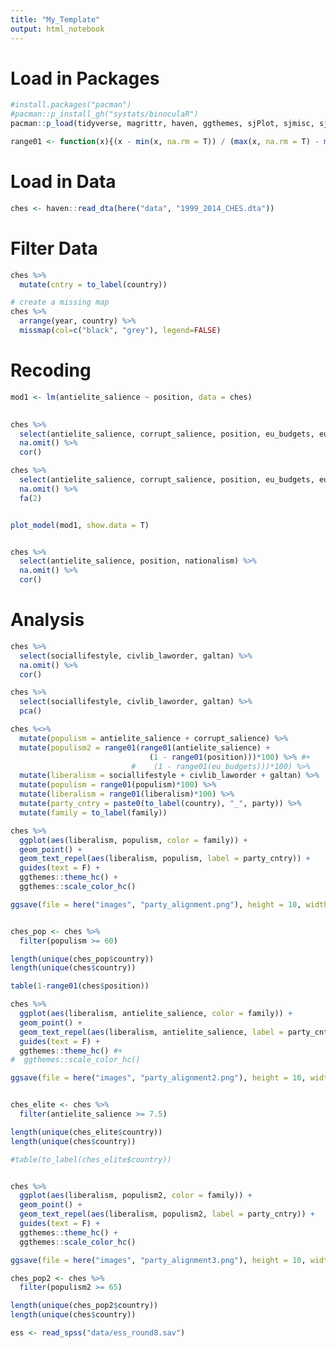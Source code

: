 ```yaml
---
title: "My_Template"
output: html_notebook
---
```


# Load in Packages

```r
#install.packages("pacman")
#pacman::p_install_gh("systats/binoculaR")
pacman::p_load(tidyverse, magrittr, haven, ggthemes, sjPlot, sjmisc, sjstats, binoculaR, janitor, here, Amelia, mlbench, psych, ggrepel)

range01 <- function(x){(x - min(x, na.rm = T)) / (max(x, na.rm = T) - min(x, na.rm = T))}

```


# Load in Data

```r
ches <- haven::read_dta(here("data", "1999_2014_CHES.dta"))
```


# Filter Data

```r
ches %>% 
  mutate(cntry = to_label(country))

# create a missing map
ches %>% 
  arrange(year, country) %>% 
  missmap(col=c("black", "grey"), legend=FALSE)
```


# Recoding

```r
mod1 <- lm(antielite_salience ~ position, data = ches)

 
ches %>% 
  select(antielite_salience, corrupt_salience, position, eu_budgets, eu_cohesion, eu_foreign) %>% 
  na.omit() %>% 
  cor()

ches %>% 
  select(antielite_salience, corrupt_salience, position, eu_budgets, eu_cohesion, eu_foreign) %>% 
  na.omit() %>% 
  fa(2)


plot_model(mod1, show.data = T)


ches %>% 
  select(antielite_salience, position, nationalism) %>% 
  na.omit() %>% 
  cor()

```


# Analysis

```r
ches %>% 
  select(sociallifestyle, civlib_laworder, galtan) %>% 
  na.omit() %>% 
  cor()

ches %>% 
  select(sociallifestyle, civlib_laworder, galtan) %>% 
  pca()
```


```r
ches %<>% 
  mutate(populism = antielite_salience + corrupt_salience) %>% 
  mutate(populism2 = range01(range01(antielite_salience) + 
                               (1 - range01(position)))*100) %>% #+ 
                           #    (1 - range01(eu_budgets)))*100) %>% 
  mutate(liberalism = sociallifestyle + civlib_laworder + galtan) %>% 
  mutate(populism = range01(populism)*100) %>% 
  mutate(liberalism = range01(liberalism)*100) %>% 
  mutate(party_cntry = paste0(to_label(country), "_", party)) %>% 
  mutate(family = to_label(family))

ches %>% 
  ggplot(aes(liberalism, populism, color = family)) + 
  geom_point() +
  geom_text_repel(aes(liberalism, populism, label = party_cntry)) +
  guides(text = F) +
  ggthemes::theme_hc() +
  ggthemes::scale_color_hc()

ggsave(file = here("images", "party_alignment.png"), height = 10, width = 10)


ches_pop <- ches %>% 
  filter(populism >= 60)

length(unique(ches_pop$country))
length(unique(ches$country))

table(1-range01(ches$position))
```
```r
ches %>% 
  ggplot(aes(liberalism, antielite_salience, color = family)) + 
  geom_point() +
  geom_text_repel(aes(liberalism, antielite_salience, label = party_cntry)) +
  guides(text = F) +
  ggthemes::theme_hc() #+
#  ggthemes::scale_color_hc() 

ggsave(file = here("images", "party_alignment2.png"), height = 10, width = 10)


ches_elite <- ches %>% 
  filter(antielite_salience >= 7.5)

length(unique(ches_elite$country))
length(unique(ches$country))

#table(to_label(ches_elite$country))
```



```r

```

```r
ches %>% 
  ggplot(aes(liberalism, populism2, color = family)) + 
  geom_point() +
  geom_text_repel(aes(liberalism, populism2, label = party_cntry)) +
  guides(text = F) +
  ggthemes::theme_hc() +
  ggthemes::scale_color_hc()

ggsave(file = here("images", "party_alignment3.png"), height = 10, width = 10)

ches_pop2 <- ches %>% 
  filter(populism2 >= 65)

length(unique(ches_pop2$country))
length(unique(ches$country))


```

```r
ess <- read_spss("data/ess_round8.sav")


```

